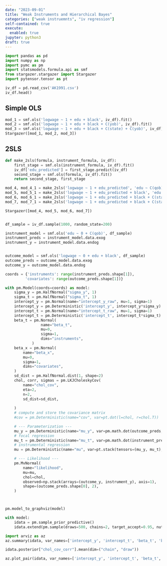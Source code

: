```yaml
---
date: "2023-09-01"
title: "Weak Instruments and Hierarchical Bayes"
categories: ["weak instruemnts", "iv regression"]
self-contained: true
execute: 
  enabled: true
jupyter: python3
draft: true
---
```



```python

import pandas as pd
import numpy as np
import pymc as pm
import statsmodels.formula.api as smf
from stargazer.stargazer import Stargazer
import pytensor.tensor as pt


```


```python
iv_df = pd.read_csv('AK1991.csv')
iv_df.head()
```

## Simple OLS

```python

mod_1 = smf.ols('logwage ~ 1 + edu + black', iv_df).fit()
mod_2 = smf.ols('logwage ~ 1 + edu + black + C(yob)', iv_df).fit()
mod_3 = smf.ols('logwage ~ 1 + edu + black + C(state) + C(yob)', iv_df).fit()
Stargazer([mod_1, mod_2, mod_3])


```


## 2SLS

```python

def make_2sls(formula, instrument_formula, iv_df):
    first_stage = smf.ols(instrument_formula, iv_df).fit()
    iv_df['edu_predicted'] = first_stage.predict(iv_df)
    second_stage = smf.ols(formula, iv_df).fit()
    return second_stage, first_stage

mod_4, mod_4_1 = make_2sls('logwage ~ 1 + edu_predicted', 'edu ~ C(qob)', iv_df)
mod_5, mod_5_1 = make_2sls('logwage ~ 1 + edu_predicted + black', 'edu ~ C(qob)', iv_df)
mod_6, mod_6_1 = make_2sls('logwage ~ 1 + edu_predicted + black + C(state)', 'edu ~ C(qob)', iv_df)
mod_7, mod_7_1 = make_2sls('logwage ~ 1 + edu_predicted + black + C(state) + C(yob)', 'edu ~ C(qob)', iv_df)

Stargazer([mod_4, mod_5, mod_6, mod_7])    



```




```python

df_sample = iv_df.sample(1000, random_state=200)

instrument_model = smf.ols('edu ~ 0 + C(qob)', df_sample)
instrument_preds = instrument_model.data.exog
instrument_y = instrument_model.data.endog


outcome_model = smf.ols('logwage ~ 0 + edu + black', df_sample)
outcome_preds = outcome_model.data.exog
outcome_y = outcome_model.data.endog 

coords = {'instruments': range(instrument_preds.shape[1]), 
         'covariates': range(outcome_preds.shape[1])}

with pm.Model(coords=coords) as model:
    sigma_y = pm.HalfNormal("sigma_y", 1)
    sigma_t = pm.HalfNormal("sigma_t", 1)
    intercept_y = pm.Normal(name="intercept_y_raw", mu=1, sigma=1)
    intercept_y = pm.Deterministic('intercept_y', intercept_y*sigma_y)
    intercept_t = pm.Normal(name="intercept_t_raw", mu=1, sigma=1)
    intercept_t = pm.Deterministic('intercept_t', intercept_t*sigma_t)
    beta_t = pm.Normal(
                name="beta_t",
                mu=0,
                sigma=1,
                dims="instruments",
            )
    beta_x = pm.Normal(
        name="beta_x",
        mu=0,
        sigma=1,
        dims="covariates",
    )
    sd_dist = pm.HalfNormal.dist(1, shape=2)
    chol, corr, sigmas = pm.LKJCholeskyCov(
        name="chol_cov",
        eta=2,
        n=2,
        sd_dist=sd_dist,
    
    )
    # compute and store the covariance matrix
    #cov = pm.Deterministic(name="cov", var=pt.dot(l=chol, r=chol.T))

    # --- Parameterization ---
    mu_y = pm.Deterministic(name="mu_y", var=pm.math.dot(outcome_preds, beta_x) + intercept_y)
    # focal regression
    mu_t = pm.Deterministic(name="mu_t", var=pm.math.dot(instrument_preds, beta_t) + intercept_t)
    # instrumental regression
    mu = pm.Deterministic(name="mu", var=pt.stack(tensors=(mu_y, mu_t), axis=1))

    # --- Likelihood ---
    pm.MvNormal(
        name="likelihood",
        mu=mu,
        chol=chol,
        observed=np.stack(arrays=(outcome_y, instrument_y), axis=1),
        shape=(outcome_preds.shape[0], 2),
    )



pm.model_to_graphviz(model)

```



```python
with model:
    idata = pm.sample_prior_predictive()
    idata.extend(pm.sample(draws=500, chains=2, target_accept=0.95, nuts_sampler='numpyro'))


```


```python
import arviz as az
az.summary(idata, var_names=['intercept_y', 'intercept_t', 'beta_t', 'beta_x',])

```


```python

idata.posterior["chol_cov_corr"].mean(dim=("chain", "draw"))


```


```python

az.plot_pair(idata, var_names=['intercept_y', 'intercept_t', 'beta_t', 'beta_x'], divergences=True)


```